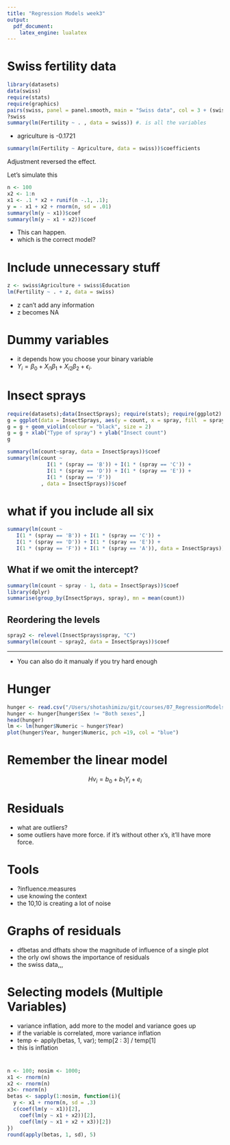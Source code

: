 ```yaml
---
title: "Regression Models week3"
output:
  pdf_document:
    latex_engine: lualatex
---
```


# Swiss fertility data
```r
library(datasets)
data(swiss)
require(stats)
require(graphics)
pairs(swiss, panel = panel.smooth, main = "Swiss data", col = 3 + (swiss$Catholic>50))
?swiss
summary(lm(Fertility ~ . , data = swiss)) #. is all the variables
```

- agriculture is -0.1721
```r
summary(lm(Fertility ~ Agriculture, data = swiss))$coefficients
```

Adjustment reversed the effect.

Let's simulate this
```r
n <- 100
x2 <- 1:n 
x1 <- .1 * x2 + runif(n -.1, .1); 
y = - x1 + x2 + rnorm(n, sd = .01)
summary(lm(y ~ x1))$coef
summary(lm(y ~ x1 + x2))$coef
```

- This can happen.
- which is the correct model?

# Include unnecessary stuff
```r
z <- swiss$Agriculture + swiss$Education
lm(Fertility ~ . + z, data = swiss)
```

- z can't add any information
- z becomes NA

# Dummy variables

- it depends how you choose your binary variable
* $Y_i = \beta_0 + X_{i1} \beta_1 + X_{i2} \beta_2 + \epsilon_i$.

# Insect sprays
```r
require(datasets);data(InsectSprays); require(stats); require(ggplot2)
g = ggplot(data = InsectSprays, aes(y = count, x = spray, fill  = spray))
g = g + geom_violin(colour = "black", size = 2)
g = g + xlab("Type of spray") + ylab("Insect count")
g

```

```r
summary(lm(count~spray, data = InsectSprays))$coef
summary(lm(count ~ 
             I(1 * (spray == 'B')) + I(1 * (spray == 'C')) + 
             I(1 * (spray == 'D')) + I(1 * (spray == 'E')) +
             I(1 * (spray == 'F'))
           , data = InsectSprays))$coef
```

# what if you include all six
```r
summary(lm(count ~ 
   I(1 * (spray == 'B')) + I(1 * (spray == 'C')) +  
   I(1 * (spray == 'D')) + I(1 * (spray == 'E')) +
   I(1 * (spray == 'F')) + I(1 * (spray == 'A')), data = InsectSprays))$coef
```

## What if we omit the intercept?
```r
summary(lm(count ~ spray - 1, data = InsectSprays))$coef
library(dplyr)
summarise(group_by(InsectSprays, spray), mn = mean(count))
```

## Reordering the levels
```r
spray2 <- relevel(InsectSprays$spray, "C")
summary(lm(count ~ spray2, data = InsectSprays))$coef
```
---

- You can also do it manualy if you try hard enough

# Hunger
```r
hunger <- read.csv("/Users/shotashimizu/git/courses/07_RegressionModels/02_02_multivariateExamples/hunger.csv")
hunger <- hunger[hunger$Sex != "Both sexes",]
head(hunger)
lm <- lm(hunger$Numeric ~ hunger$Year)
plot(hunger$Year, hunger$Numeric, pch =19, col = "blue")
```

# Remember the linear model
$$H v_i = b_0 + b_1 Y_i + e_i$$

# Residuals
- what are outliers?
- some outliers have more force. if it's without other x's, it'll have more force.

# Tools
- ?influence.measures
- use knowing the context
- the 10,10 is creating a lot of noise

# Graphs of residuals
- dfbetas and dfhats show the magnitude of influence of a single plot
- the orly owl shows the importance of residuals
- the swiss data,,,

# Selecting models (Multiple Variables)
- variance inflation, add more to the model and variance goes up
- if the variable is correlated, more variance inflation
- temp <- apply(betas, 1, var); temp[2 : 3] / temp[1]
- this is inflation

# 
```r
n <- 100; nosim <- 1000;
x1 <- rnorm(n)
x2 <- rnorm(n)
x3<- rnorm(n)
betas <- sapply(1:nosim, function(i){
  y <- x1 + rnorm(n, sd = .3)
  c(coef(lm(y ~ x1))[2],
    coef(lm(y ~ x1 + x2))[2],
    coef(lm(y ~ x1 + x2 + x3))[2])
})
round(apply(betas, 1, sd), 5)
```

